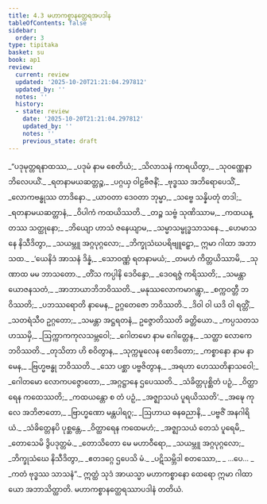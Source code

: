 ```yaml
---
title: 4.3 မဟာကစ္စာနတ္ထေရအပဒါန
tableOfContents: false
sidebar:
  order: 3
type: tipitaka
basket: su
book: ap1
review:
  current: review
  updated: '2025-10-20T21:21:04.297812'
  updated_by: ''
  notes: ''
  history:
  - state: review
    date: '2025-10-20T21:21:04.297812'
    updated_by: ''
    notes: ''
    previous_state: draft
---
```



<DynamicBreadcrumb />


<ReviewStatus review={frontmatter.review} showDetails={true} />

<HypothesisAnnotation frontmatter={frontmatter} />

<Division number="31" book="ap1" e="ch" v="20" p="93">

<Paragraph number="1107" type="verses" book="ap1">
_“ပဒုမုတ္တရနာထဿ,_  
_ပဒုမံ နာမ စေတိယံ;_  
_သိလာသနံ ကာရယိတွာ,_  
_သုဝဏ္ဏေနာဘိလေပယိံ._  

</Paragraph>

</Division>
<Division number="32" book="ap1" e="ch" v="20" p="93">

<Paragraph number="1108" type="verses" book="ap1">
_ရတနာမယဆတ္တဉ္စ,_  
_ပဂ္ဂယှ ဝါဠဗီဇနိံ;_  
_ဗုဒ္ဓဿ အဘိရောပေသိံ,_  
_လောကဗန္ဓုဿ တာဒိနော._  

</Paragraph>

</Division>
<Division number="33" book="ap1" e="ch" v="20" p="94">

<Paragraph number="1109" type="verses" book="ap1">
_ယာဝတာ ဒေဝတာ ဘုမ္မာ,_  
_သဗ္ဗေ သန္နိပတုံ တဒါ;_  
_ရတနာမယဆတ္တာနံ,_  
_ဝိပါကံ ကထယိဿတိ._  

</Paragraph>

</Division>
<Division number="34" book="ap1" e="ch" v="20" p="94">

<Paragraph number="1110" type="verses" book="ap1">
_တဉ္စ သဗ္ဗံ သုဏိဿာမ,_  
_ကထယန္တဿ သတ္ထုနော;_  
_ဘိယျော ဟာသံ ဇနေယျာမ,_  
_သမ္မာသမ္ဗုဒ္ဓသာသနေ._  

</Paragraph>

</Division>
<Division number="35" book="ap1" e="ch" v="20" p="94">

<Paragraph number="1111" type="verses" book="ap1">
_ဟေမာသနေ နိသီဒိတွာ,_  
_သယမ္ဘူ အဂ္ဂပုဂ္ဂလော;_  
_ဘိက္ခုသံဃပရိဗျူဠှော,_  
ဣမာ ဂါထာ အဘာသထ._  

</Paragraph>

</Division>
<Division number="36" book="ap1" e="ch" v="20" p="94">

<Paragraph number="1112" type="verses" book="ap1">
_‘ယေနိဒံ အာသနံ ဒိန္နံ,_  
_သောဝဏ္ဏံ ရတနာမယံ;_  
_တမဟံ ကိတ္တယိဿာမိ,_  
_သုဏာထ မမ ဘာသတော._  

</Paragraph>

</Division>
<Division number="37" book="ap1" e="ch" v="20" p="94">

<Paragraph number="1113" type="verses" book="ap1">
_တိံသ ကပ္ပါနိ ဒေဝိန္ဒော,_  
_ဒေဝရဇ္ဇံ ကရိဿတိ;_  
_သမန္တာ ယောဇနသတံ,_  
_အာဘာယာဘိဘဝိဿတိ._  

</Paragraph>

</Division>
<Division number="38" book="ap1" e="ch" v="20" p="94">

<Paragraph number="1114" type="verses" book="ap1">
_မနုဿလောကမာဂန္တွာ,_  
_စက္ကဝတ္တီ ဘဝိဿတိ;_  
_ပဘဿရောတိ နာမေန,_  
ဥဂ္ဂတေဇော ဘဝိဿတိ._  

</Paragraph>

</Division>
<Division number="39" book="ap1" e="ch" v="20" p="94">

<Paragraph number="1115" type="verses" book="ap1">
_ဒိဝါ ဝါ ယဒိ ဝါ ရတ္တိံ,_  
_သတရံသီဝ ဥဂ္ဂတော;_  
_သမန္တာ အဋ္ဌရတနံ,_  
ဥဇ္ဇောတိဿတိ ခတ္တိယော._  

</Paragraph>

</Division>
<Division number="40" book="ap1" e="ch" v="20" p="94">

<Paragraph number="1116" type="verses" book="ap1">
_ကပ္ပသတသဟဿမှိ,_  
_ဩက္ကာကကုလသမ္ဘဝေါ;_  
_ဂေါတမော နာမ ဂေါတ္တေန,_  
_သတ္ထာ လောကေ ဘဝိဿတိ._  

</Paragraph>

</Division>
<Division number="41" book="ap1" e="ch" v="20" p="94">

<Paragraph number="1117" type="verses" book="ap1">
_တုသိတာ ဟိ စဝိတွာန,_  
_သုက္ကမူလေန စောဒိတော;_  
_ကစ္စာနော နာမ နာမေန,_  
_ဗြဟ္မဗန္ဓု ဘဝိဿတိ._  

</Paragraph>

</Division>
<Division number="42" book="ap1" e="ch" v="20" p="94">

<Paragraph number="1118" type="verses" book="ap1">
_သော ပစ္ဆာ ပဗ္ဗဇိတွာန,_  
_အရဟာ ဟေဿတိနာသဝေါ;_  
_ဂေါတမော လောကပဇ္ဇောတော,_  
_အဂ္ဂဋ္ဌာနေ ဌပေဿတိ._  

</Paragraph>

</Division>
<Division number="43" book="ap1" e="ch" v="20" p="94">

<Paragraph number="1119" type="verses" book="ap1">
_သံခိတ္တပုစ္ဆိတံ ပဉှံ,_  
_ဝိတ္ထာရေန ကထေဿတိ;_  
_ကထယန္တော စ တံ ပဉှံ,_  
_အဇ္ဈာသယံ ပူရယိဿတိ’._  

</Paragraph>

</Division>
<Division number="44" book="ap1" e="ch" v="20" p="94">

<Paragraph number="1120" type="verses" book="ap1">
_အဍ္ဎေ ကုလေ အဘိဇာတော,_  
_ဗြာဟ္မဏော မန္တပါရဂူ;_  
_ဩဟာယ ဓနဓညာနိ,_  
_ပဗ္ဗဇိံ အနဂါရိယံ._  

</Paragraph>

</Division>
<Division number="45" book="ap1" e="ch" v="20" p="94">

<Paragraph number="1121" type="verses" book="ap1">
_သံခိတ္တေနပိ ပုစ္ဆန္တေ,_  
_ဝိတ္ထာရေန ကထေမဟံ;_  
_အဇ္ဈာသယံ တေသံ ပူရေမိ,_  
_တောသေမိ ဒွိပဒုတ္တမံ._  

</Paragraph>

</Division>
<Division number="46" book="ap1" e="ch" v="20" p="95">

<Paragraph number="1122" type="verses" book="ap1">
_တောသိတော မေ မဟာဝီရော,_  
_သယမ္ဘူ အဂ္ဂပုဂ္ဂလော;_  
_ဘိက္ခုသံဃေ နိသီဒိတွာ,_  
_ဧတဒဂ္ဂေ ဌပေသိ မံ._  

</Paragraph>

</Division>
<Division number="47" book="ap1" e="ch" v="20" p="95">

<Paragraph number="1123" type="verses" book="ap1">
_ပဋိသမ္ဘိဒါ စတဿော,_  
_ …ပေ… _  
_ကတံ ဗုဒ္ဓဿ သာသနံ”._  

</Paragraph>

<Paragraph number="1124" book="ap1">
ဣတ္ထံ သုဒံ အာယသ္မာ မဟာကစ္စာနော ထေရော ဣမာ ဂါထာယော အဘာသိတ္ထာတိ.

</Paragraph>
</Division>

<Paragraph number="1125" type="center" book="ap1">
မဟာကစ္စာနတ္ထေရဿာပဒါနံ တတိယံ.
</Paragraph>